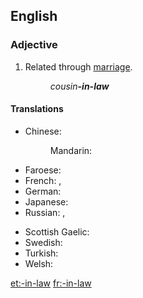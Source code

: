 {{also|in-law}}
==English==

===Adjective===
{{en-adj|-|head=-[[in]]-[[law]]}}

# {{context|postpositive|lang=en}} Related through [[marriage]].
#: ''cousin'''-in-law'''''

====Translations====
{{trans-top|related through marriage}}
* Chinese:
*: Mandarin: {{qualifier|special words are used for commnon "-in-law" terms}}
* Faroese: {{t|fo|ver-}}
* French: {{t|fr|beau-|m}}, {{t+|fr|belle-|f}}
* German: {{t|de|Schwieger-}}
* Japanese: {{t|ja|義理|alt=義理の|tr=giri no|sc=Jpan}}
* Russian: {{qualifier|special words are used for commnon "-in-law" terms}} {{t|ru|[[с|со]] [[стороны́]] [[муж|му́жа]]|sc=Cyrl}} {{qualifier|on husband's side}}, {{t|ru|[[с|со]] [[стороны́]] [[жена|жены́]]|sc=Cyrl}} {{qualifier|on wife's side}}
{{trans-mid}}
* Scottish Gaelic: {{t|gd|-cèile}}
* Swedish: {{t+|sv|svär-}}
* Turkish: {{t|tr|kayın-}}
* Welsh: {{t|cy|-yng-nghyfraith}}
{{trans-bottom}}

[[et:-in-law]]
[[fr:-in-law]]